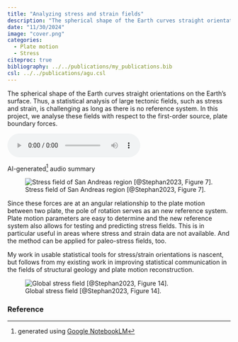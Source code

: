 ```yaml
---
title: "Analyzing stress and strain fields"
description: "The spherical shape of the Earth curves straight orientations on the Earth's surface. Thus, a statistical analysis of large tectonic fields, such as stress and strain, is challenging as long as there is no reference system. In this project, we analyse these fields with respect to the first-order source, plate boundary forces."
date: "11/30/2024"
image: "cover.png"
categories:
  - Plate motion
  - Stress
citeproc: true
bibliography: ../../publications/my_publications.bib
csl: ../../publications/agu.csl
---
```


::::: grid
::: g-col-9
The spherical shape of the Earth curves straight orientations on the Earth's surface. Thus, a statistical analysis of large tectonic fields, such as stress and strain, is challenging as long as there is no reference system. In this project, we analyse these fields with respect to the first-order source, plate boundary forces.
:::

::: g-col-3
![](../../stuff/Podcast%20-%20Analyzing%20the%20orientation%20of%20stress.wav)

AI-generated[^1] audio summary
:::
:::::

[^1]: generated using [Google NotebookLM](https://notebooklm.google/)

![Stress field of San Andreas region [@Stephan2023, Figure 7].](../../pictures/Figure_07_san_andreas_data.png)

Since these forces are at an angular relationship to the plate motion between two plate, the pole of rotation serves as an new reference system. Plate motion parameters are easy to determine and the new reference system also allows for testing and predicting stress fields. This is in particular useful in areas where stress and strain data are not available. And the method can be applied for paleo-stress fields, too.

My work in usable statistical tools for stress/strain orientations is nascent, but follows from my existing work in improving statistical communication in the fields of structural geology and plate motion reconstruction. <!-- For more information on that work, see the publications below: -->

![Global stress field [@Stephan2023, Figure 14].](../../pictures/Figure_14_world.png)

### Reference
::: {#refs}
:::

